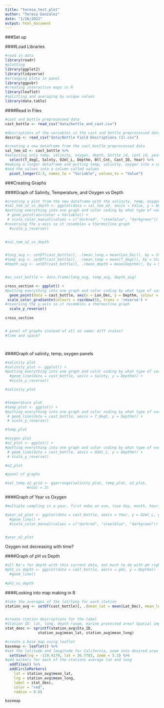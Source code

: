 ```yaml
---
title: "teresa_test_plot"
author: "Teresa Gonzalez"
date: "1/26/2022"
output: html_document
---
```


###Set up 

####Load Libraries
```r
#read in data 
library(readr)
#plotting 
library(ggplot2)
library(tidyverse)
#arranging plots in panel
library(ggpubr)
#creating interactive maps in R 
library(leaflet)
#splitting and averaging by unique values
library(data.table)
```

####Read in Files 
```r
#cast and bottle preprocessed data 
cast_bottle <- read_csv("data/bottle_and_cast.csv")

#descriptions of the variables in the cast and bottle preprocessed data 
descrip <- read_csv("data/Bottle Field Descriptions (1).csv")
```

```r

#creating a new dataframe from the cast_bottle preprocessed data 
sal_tem_o2 <- cast_bottle %>% 
#selecting only temp, salinity, oxygen, depth, bottle id, cast id, year for new dataframe
  select(T_degC, Salnty, O2ml_L, Depthm, Btl_Cnt, Cast_ID, Year) %>% 
#making a longer dataframe and putting temp, salinity, oxygen into a column called variable 
#and the values into a column called values 
  pivot_longer(1:3, names_to = "Variable", values_to = "Value")
```


###Creating Graphs 

####Graph of Salinity, Temperature, and Oxygen vs Depth 
```r
#creating a plot from the new dataframe with the salinity, temp, oxygen -> variable column 
#sal_tem_o2_vs_depth <- ggplot(data = sal_tem_o2, aes(x = Value, y = Depthm)) + 
#putting everything into one graph and color coding by what type of variable 
 # geom_point(aes(color = Variable)) + 
 # scale_color_manual(values = c("darkred", "steelblue", "darkgreen")) + 
#reversing the y-axis so it resembles a thermocline graph 
  #scale_y_reverse()
  

#sal_tem_o2_vs_depth


#long_avg <- setDT(cast_bottle)[, .(mean_long = mean(Lon_Dec)), by = Sta_ID]
#temp_avg <- setDT(cast_bottle)[, .(mean_temp = mean(T_degC)), by = Sta_ID]
#depth_avg <- setDT(cast_bottle)[, .(mean_depth = mean(Depthm)), by = Sta_ID]


#av_cast_bottle <- data.frame(long_avg, temp_avg, depth_avg)

cross_section <- ggplot() + 
#putting everything into one graph and color coding by what type of variable 
  geom_point(data = cast_bottle, aes(x = Lon_Dec, y = Depthm, colour = T_degC), size = 0.75) + 
 scale_color_gradientn(colours = rainbow(5), trans = 'reverse') +
#reversing the y-axis so it resembles a thermocline graph 
  scale_y_reverse()
  
cross_section


# panel of graphs instead of all on same/ diff scales? 
#time and space? 




```

####Graph of salinity, temp, oxygen panels 
```r
#salinity plot 
#salinity_plot <- ggplot() + 
#putting everything into one graph and color coding by what type of variable 
  #geom_line(data = cast_bottle, aes(x = Salnty, y = Depthm)) + 
  #scale_y_reverse()

#salinity_plot


#temperature plot 
#temp_plot <- ggplot() + 
#putting everything into one graph and color coding by what type of variable 
 # geom_line(data = cast_bottle, aes(x = T_degC, y = Depthm)) + 
 # scale_y_reverse()

#temp_plot

#oxygen plot 
#o2_plot <- ggplot() + 
#putting everything into one graph and color coding by what type of variable 
 # geom_line(data = cast_bottle, aes(x = O2ml_L, y = Depthm)) + 
 # scale_y_reverse()

#o2_plot

#panel of graphs

#sal_temp_o2_grid <- ggarrange(salinity_plot, temp_plot, o2_plot, 
          #ncol = 3)

```



####Graph of Year vs Oxygen 
```r

#multiple sampling in a year, first make an ave, (use day, month, hour), use just one depth, or location 

#year_o2_plot <- ggplot(data = cast_bottle, aes(x = Year, y = O2ml_L, group = )) + 
  #geom_line() + 
  #scale_color_manual(values = c("darkred", "steelblue", "darkgreen"))
  

#year_o2_plot
```
Oxygen not decreasing with time? 


####Graph of pH vs Depth 
```r

#all Na's for depth with this current data, not much to do with pH right now 
#ph1_vs_depth <- ggplot(data = cast_bottle, aes(x = pH1, y = Depthm)) + 
  #geom_line()
  
#ph1_vs_depth
```
####Looking into map making in R 
```r
#take the averages of the lat/long for each station 
station_avg <- setDT(cast_bottle)[, .(mean_lat = mean(Lat_Dec), mean_long = mean(Lon_Dec)), by = Sta_ID]


#create station descriptions for the label
#Station ID: lat, long, depth range, marine protected area? Spatial importance?, sample frequency (maybe color schematic (only two frequencies: 2, 4))
stat_desc <- sprintf(station_avg$Sta_ID, 
               station_avg$mean_lat, station_avg$mean_long)

#create a base map using leaflet 
basemap <- leaflet() %>% 
#set the latitude and longitude for California, zoom into desired area 
  setView(lng = -119.4179, lat = 36.7783, zoom = 5.3) %>%
#add markers for each of the stations average lat and long 
  addTiles() %>%
  addCircleMarkers(
    lat = station_avg$mean_lat, 
    lng = station_avg$mean_long, 
    label = stat_desc, 
    color = "red", 
    radius = 0.6)
  
basemap



```


